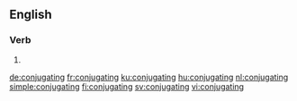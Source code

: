 ==English==

===Verb===
{{head|en|present participle}}

# {{present participle of|conjugate|lang=en}}

[[de:conjugating]]
[[fr:conjugating]]
[[ku:conjugating]]
[[hu:conjugating]]
[[nl:conjugating]]
[[simple:conjugating]]
[[fi:conjugating]]
[[sv:conjugating]]
[[vi:conjugating]]